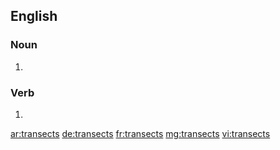 
==English==

===Noun===
{{head|en|plural}}

# {{plural of|transect|lang=en}}

===Verb===
{{head|en}}

# {{en-third-person singular of|transect}}

[[ar:transects]]
[[de:transects]]
[[fr:transects]]
[[mg:transects]]
[[vi:transects]]